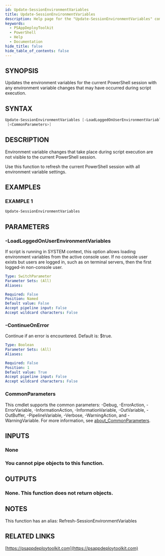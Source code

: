```yaml
---
id: Update-SessionEnvironmentVariables
title: Update-SessionEnvironmentVariables
description: Help page for the "Update-SessionEnvironmentVariables" command
keywords:
  - PSAppDeployToolkit
  - PowerShell
  - Help
  - Documentation
hide_title: false
hide_table_of_contents: false
---
```


## SYNOPSIS

Updates the environment variables for the current PowerShell session with any environment variable changes that may have occurred during script execution.

## SYNTAX

```powershell
Update-SessionEnvironmentVariables [-LoadLoggedOnUserEnvironmentVariables] [[-ContinueOnError] <Boolean>]
 [<CommonParameters>]
```

## DESCRIPTION

Environment variable changes that take place during script execution are not visible to the current PowerShell session.

Use this function to refresh the current PowerShell session with all environment variable settings.

## EXAMPLES

### EXAMPLE 1

```powershell
Update-SessionEnvironmentVariables
```

## PARAMETERS

### -LoadLoggedOnUserEnvironmentVariables

If script is running in SYSTEM context, this option allows loading environment variables from the active console user.
If no console user exists but users are logged in, such as on terminal servers, then the first logged-in non-console user.

```yaml
Type: SwitchParameter
Parameter Sets: (All)
Aliases:

Required: False
Position: Named
Default value: False
Accept pipeline input: False
Accept wildcard characters: False
```

### -ContinueOnError

Continue if an error is encountered.
Default is: $true.

```yaml
Type: Boolean
Parameter Sets: (All)
Aliases:

Required: False
Position: 1
Default value: True
Accept pipeline input: False
Accept wildcard characters: False
```

### CommonParameters

This cmdlet supports the common parameters: -Debug, -ErrorAction, -ErrorVariable, -InformationAction, -InformationVariable, -OutVariable, -OutBuffer, -PipelineVariable, -Verbose, -WarningAction, and -WarningVariable. For more information, see [about_CommonParameters](http://go.microsoft.com/fwlink/?LinkID=113216).

## INPUTS

### None

### You cannot pipe objects to this function.

## OUTPUTS

### None. This function does not return objects.

## NOTES

This function has an alias: Refresh-SessionEnvironmentVariables

## RELATED LINKS

[https://psappdeploytoolkit.com](https://psappdeploytoolkit.com)
